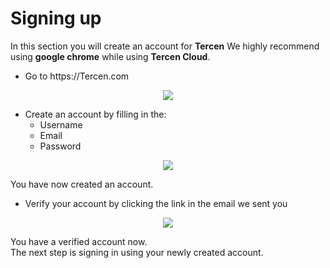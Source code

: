# Signing up
In this section you will create an account for __Tercen__ 
We highly recommend using __google chrome__ while using __Tercen Cloud__.

* Go to https://Tercen.com

<center><img src="images/Tercen_signup_empty.png"></center>

* Create an account by filling in the:
  * Username
  * Email
  * Password
  
<center><img src="images/Tercen_signup_user.png"></center>

You have now created an account.

* Verify your account by clicking the link in the email we sent you

<center><img src="images/Tercen_signup_verification.png"></center>

You have a verified account now. \
The next step is signing in using your newly created account.

